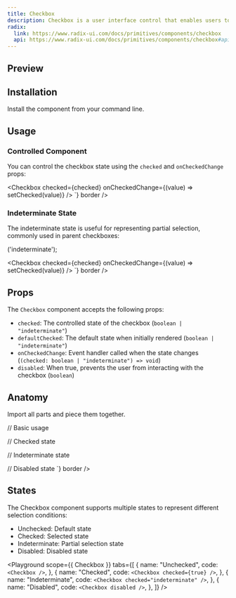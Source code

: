```yaml
---
title: Checkbox
description: Checkbox is a user interface control that enables users to toggle between checked, unchecked, and indeterminate states
radix:
  link: https://www.radix-ui.com/docs/primitives/components/checkbox
  api: https://www.radix-ui.com/docs/primitives/components/checkbox#api-reference
---
```


## Preview

<Preview>
  <Flex
    direction="row"
    align="center"
    gap="extra-large"
  >
    <Checkbox />
    <Checkbox checked={true} />
    <Checkbox checked="indeterminate" />
    <Checkbox disabled />
  </Flex>
</Preview>

## Installation

Install the component from your command line.

<LiveProvider>
    <LiveEditor code={`npm install @raystack/apsara`} border/>
</LiveProvider>

## Usage

### Controlled Component
You can control the checkbox state using the `checked` and `onCheckedChange` props:

<LiveProvider>
    <LiveEditor code={`
const [checked, setChecked] = useState(false);

<Checkbox 
  checked={checked}
  onCheckedChange={(value) => setChecked(value)}
/>
`} border />
</LiveProvider>

### Indeterminate State
The indeterminate state is useful for representing partial selection, commonly used in parent checkboxes:

<LiveProvider>
    <LiveEditor code={`
const [checked, setChecked] = useState<boolean | 'indeterminate'>('indeterminate');

<Checkbox 
  checked={checked}
  onCheckedChange={(value) => setChecked(value)}
/>
`} border />
</LiveProvider>

## Props

The `Checkbox` component accepts the following props:

- `checked`: The controlled state of the checkbox (`boolean | "indeterminate"`)
- `defaultChecked`: The default state when initially rendered (`boolean | "indeterminate"`)
- `onCheckedChange`: Event handler called when the state changes (`(checked: boolean | "indeterminate") => void`)
- `disabled`: When true, prevents the user from interacting with the checkbox (`boolean`)

## Anatomy
Import all parts and piece them together.

<LiveProvider>
    <LiveEditor code={`

// Basic usage
<Checkbox />

// Checked state
<Checkbox checked={true} />

// Indeterminate state
<Checkbox checked="indeterminate" />

// Disabled state
<Checkbox disabled />
`} border />
</LiveProvider>

## States
The Checkbox component supports multiple states to represent different selection conditions:

- Unchecked: Default state
- Checked: Selected state
- Indeterminate: Partial selection state
- Disabled: Disabled state

<Playground
    scope={{ Checkbox }}
    tabs={[
        {
            name: "Unchecked",
            code: `<Checkbox />`,
        },
        {
            name: "Checked",
            code: `<Checkbox checked={true} />`,
        },
        {
            name: "Indeterminate",
            code: `<Checkbox checked="indeterminate" />`,
        },
        {
            name: "Disabled",
            code: `<Checkbox disabled />`,
        },
    ]}
/>
